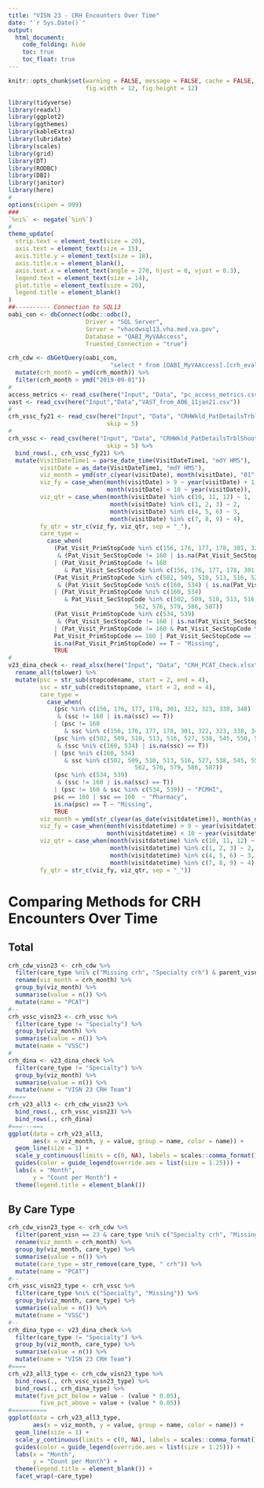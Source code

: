 ```yaml
---
title: "VISN 23 - CRH Encounters Over Time"
date: "`r Sys.Date()`"
output: 
  html_document:
    code_folding: hide
    toc: true
    toc_float: true
---
```


```r
knitr::opts_chunk$set(warning = FALSE, message = FALSE, cache = FALSE, echo = TRUE,
                      fig.width = 12, fig.height = 12)

library(tidyverse)
library(readxl)
library(ggplot2)
library(ggthemes)
library(kableExtra)
library(lubridate)
library(scales)
library(grid)
library(DT)
library(RODBC)
library(DBI)
library(janitor)
library(here)
#
options(scipen = 999)
###
`%ni%` <- negate(`%in%`)
#
theme_update(
  strip.text = element_text(size = 20),
  axis.text = element_text(size = 15),
  axis.title.y = element_text(size = 18),
  axis.title.x = element_blank(),
  axis.text.x = element_text(angle = 270, hjust = 0, vjust = 0.3),
  legend.text = element_text(size = 14),
  plot.title = element_text(size = 20),
  legend.title = element_blank()
)
##---------- Connection to SQL13
oabi_con <- dbConnect(odbc::odbc(),
                      Driver = "SQL Server",
                      Server = "vhacdwsql13.vha.med.va.gov",
                      Database = "OABI_MyVAAccess",
                      Truested_Connection = "true")
```

```r
crh_cdw <- dbGetQuery(oabi_con,
                             "select * from [OABI_MyVAAccess].[crh_eval].crh_encounters_deDup") %>%
  mutate(crh_month = ymd(crh_month)) %>%
  filter(crh_month > ymd("2019-09-01"))
#
access_metrics <- read_csv(here("Input", "Data", "pc_access_metrics.csv"))
vast <- read_csv(here("Input","Data","VAST_from_A06_11jan21.csv"))
#
crh_vssc_fy21 <- read_csv(here("Input", "Data", "CRHWkld_PatDetailsTrblShoot_visn23_fy21.csv"),
                            skip = 5)
#
crh_vssc <- read_csv(here("Input", "Data", "CRHWkld_PatDetailsTrblShoot_visn23_fy20.csv"),
                            skip = 5) %>%
  bind_rows(., crh_vssc_fy21) %>%
  mutate(VisitDateTime1 = parse_date_time(VisitDateTime1, "mdY HMS"),
         visitDate = as_date(VisitDateTime1, "mdY HMS"),
         viz_month = ymd(str_c(year(visitDate), month(visitDate), "01", sep = "-")),
         viz_fy = case_when(month(visitDate) > 9 ~ year(visitDate) + 1,
                            month(visitDate) < 10 ~ year(visitDate)),
         viz_qtr = case_when(month(visitDate) %in% c(10, 11, 12) ~ 1,
                             month(visitDate) %in% c(1, 2, 3) ~ 2,
                             month(visitDate) %in% c(4, 5, 6) ~ 3,
                             month(visitDate) %in% c(7, 8, 9) ~ 4),
         fy_qtr = str_c(viz_fy, viz_qtr, sep = "_"),
         care_type =
           case_when(
             (Pat_Visit_PrimStopCode %in% c(156, 176, 177, 178, 301, 322, 323, 338, 348)
              & (Pat_Visit_SecStopCode != 160 | is.na(Pat_Visit_SecStopCode) == T))
             | (Pat_Visit_PrimStopCode != 160
                & Pat_Visit_SecStopCode %in% c(156, 176, 177, 178, 301, 322, 323, 338, 348))    ~ "Primary Care",
             (Pat_Visit_PrimStopCode %in% c(502, 509, 510, 513, 516, 527, 538, 545, 550, 562, 576, 579, 586, 587)
              & (Pat_Visit_SecStopCode %ni% c(160, 534) | is.na(Pat_Visit_SecStopCode) == T))
             | (Pat_Visit_PrimStopCode %ni% c(160, 534)
                & Pat_Visit_SecStopCode %in% c(502, 509, 510, 513, 516, 527, 538, 545, 550,
                                    562, 576, 579, 586, 587))                  ~ "Mental Health",
             (Pat_Visit_PrimStopCode %in% c(534, 539)
              & (Pat_Visit_SecStopCode != 160 | is.na(Pat_Visit_SecStopCode) == T))
             | (Pat_Visit_PrimStopCode != 160 & Pat_Visit_SecStopCode %in% c(534, 539)) ~ "PCMHI",
             Pat_Visit_PrimStopCode == 160 | Pat_Visit_SecStopCode == 160  ~ "Pharmacy",
             is.na(Pat_Visit_PrimStopCode) == T ~ "Missing",
             TRUE                                                                                  ~ "Specialty"))
#
v23_dina_check <- read_xlsx(here("Input", "Data", "CRH_PCAT_Check.xlsx")) %>%
  rename_all(tolower) %>%
  mutate(psc = str_sub(stopcodename, start = 2, end = 4),
         ssc = str_sub(creditstopname, start = 2, end = 4),
         care_type =
           case_when(
             (psc %in% c(156, 176, 177, 178, 301, 322, 323, 338, 348)
              & (ssc != 160 | is.na(ssc) == T))
             | (psc != 160
                & ssc %in% c(156, 176, 177, 178, 301, 322, 323, 338, 348))    ~ "Primary Care",
             (psc %in% c(502, 509, 510, 513, 516, 527, 538, 545, 550, 562, 576, 579, 586, 587)
              & (ssc %ni% c(160, 534) | is.na(ssc) == T))
             | (psc %ni% c(160, 534)
                & ssc %in% c(502, 509, 510, 513, 516, 527, 538, 545, 550,
                                    562, 576, 579, 586, 587))                  ~ "Mental Health",
             (psc %in% c(534, 539)
              & (ssc != 160 | is.na(ssc) == T))
             | (psc != 160 & ssc %in% c(534, 539)) ~ "PCMHI",
             psc == 160 | ssc == 160  ~ "Pharmacy",
             is.na(psc) == T ~ "Missing",
             TRUE                                                                                  ~ "Specialty"),
         viz_month = ymd(str_c(year(as_date(visitdatetime)), month(as_date(visitdatetime)), "01", sep = "-")),
         viz_fy = case_when(month(visitdatetime) > 9 ~ year(visitdatetime) + 1,
                            month(visitdatetime) < 10 ~ year(visitdatetime)),
         viz_qtr = case_when(month(visitdatetime) %in% c(10, 11, 12) ~ 1,
                             month(visitdatetime) %in% c(1, 2, 3) ~ 2,
                             month(visitdatetime) %in% c(4, 5, 6) ~ 3,
                             month(visitdatetime) %in% c(7, 8, 9) ~ 4),
         fy_qtr = str_c(viz_fy, viz_qtr, sep = "_"))
```

# Comparing Methods for CRH Encounters Over Time

## Total

```r
crh_cdw_visn23 <- crh_cdw %>%
  filter(care_type %ni% c("Missing crh", "Specialty crh") & parent_visn == 23) %>%
  rename(viz_month = crh_month) %>%
  group_by(viz_month) %>%
  summarise(value = n()) %>%
  mutate(name = "PCAT")
#--
crh_vssc_visn23 <- crh_vssc %>%
  filter(care_type != "Specialty") %>%
  group_by(viz_month) %>% 
  summarise(value = n()) %>%
  mutate(name = "VSSC")
#
crh_dina <- v23_dina_check %>%
  filter(care_type != "Specialty") %>%
  group_by(viz_month) %>%
  summarise(value = n()) %>%
  mutate(name = "VISN 23 CRH Team")
#====
crh_v23_all3 <- crh_cdw_visn23 %>%
  bind_rows(., crh_vssc_visn23) %>%
  bind_rows(., crh_dina)
#===---===
ggplot(data = crh_v23_all3,
       aes(x = viz_month, y = value, group = name, color = name)) +
  geom_line(size = 1) +
  scale_y_continuous(limits = c(0, NA), labels = scales::comma_format()) +
  guides(color = guide_legend(override.aes = list(size = 1.25))) +
  labs(x = "Month",
       y = "Count per Month") +
  theme(legend.title = element_blank())
```

## By Care Type

```r
crh_cdw_visn23_type <- crh_cdw %>%
  filter(parent_visn == 23 & care_type %ni% c("Specialty crh", "Missing crh")) %>%
  rename(viz_month = crh_month) %>%
  group_by(viz_month, care_type) %>%
  summarise(value = n()) %>%
  mutate(care_type = str_remove(care_type, " crh")) %>%
  mutate(name = "PCAT")
#--
crh_vssc_visn23_type <- crh_vssc %>%
  filter(care_type %ni% c("Specialty", "Missing")) %>%
  group_by(viz_month, care_type) %>% 
  summarise(value = n()) %>%
  mutate(name = "VSSC")
#--
crh_dina_type <- v23_dina_check %>%
  filter(care_type != "Specialty") %>%
  group_by(viz_month, care_type) %>%
  summarise(value = n()) %>%
  mutate(name = "VISN 23 CRH Team")
#====
crh_v23_all3_type <- crh_cdw_visn23_type %>%
  bind_rows(., crh_vssc_visn23_type) %>%
  bind_rows(., crh_dina_type) %>%
  mutate(five_pct_below = value - (value * 0.05),
         five_pct_above = value + (value * 0.05))
#==========
ggplot(data = crh_v23_all3_type,
       aes(x = viz_month, y = value, group = name, color = name)) +
  geom_line(size = 1) +
  scale_y_continuous(limits = c(0, NA), labels = scales::comma_format()) +
  guides(color = guide_legend(override.aes = list(size = 1.25))) +
  labs(x = "Month",
       y = "Count per Month") +
  theme(legend.title = element_blank()) +
  facet_wrap(~care_type)
```
